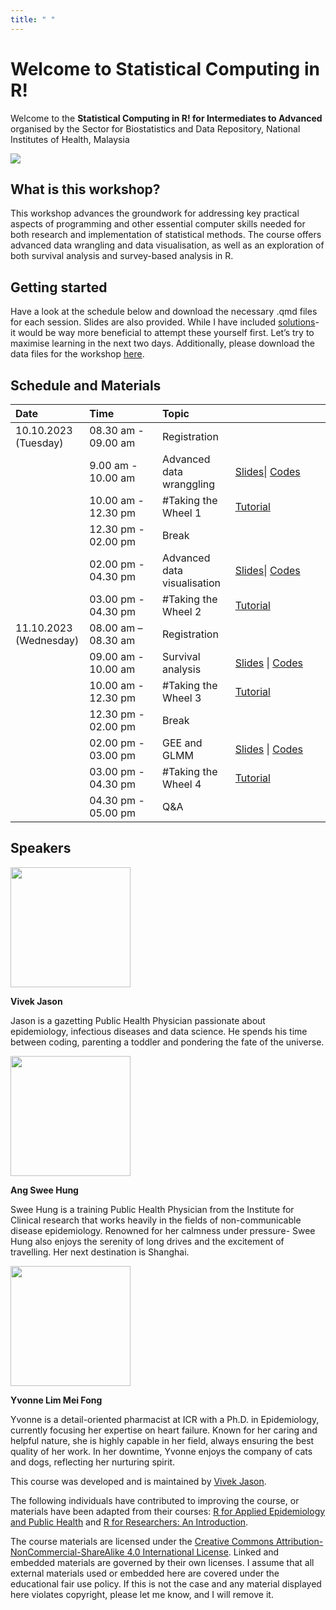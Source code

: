 ```yaml
---
title: " "
---
```


# **Welcome to Statistical Computing in R!**

Welcome to the **Statistical Computing in R! for Intermediates to Advanced** organised by the Sector for Biostatistics and Data Repository, National Institutes of Health, Malaysia

![](images/promo.png){fig-align="center"}

## **What is this workshop?**

This workshop advances the groundwork for addressing key practical aspects of programming and other essential computer skills needed for both research and implementation of statistical methods. The course offers advanced data wrangling and data visualisation, as well as an exploration of both survival analysis and survey-based analysis in R.

## **Getting started**

Have a look at the schedule below and download the necessary .qmd files for each session. Slides are also provided. While I have included [solutions](https://github.com/vivekjason/StatsComputingNIH_advanced2023/tree/master/tutorials/backup)- it would be way more beneficial to attempt these yourself first. Let's try to maximise learning in the next two days. Additionally, please download the data files for the workshop [here](https://www.dropbox.com/sh/xy51t0b0qigerxi/AADkR4GtAw_sbs8DBlLF13xMa?dl=1).

## Schedule and Materials

| Date                   | Time                 | Topic                       |                                                                                                                                                                                                                                                          |
|:----------------|:----------------|:----------------|----------------------|
| 10.10.2023 (Tuesday)   | 08.30 am - 09.00 am  | Registration                |                                                                                                                                                                                                                                                          |
|                        | 9.00 am - 10.00 am   | Advanced data wranggling    | [Slides](https://raw.githubusercontent.com/vivekjason/StatsComputingNIH_advanced2023/master/_site/slides_advDataWranggling.html)\| [Codes](https://github.com/vivekjason/StatsComputingNIH_advanced2023/blob/master/scripts/codes_advDataWranggling.qmd) |
|                        | 10.00 am - 12.30 pm  | #Taking the Wheel 1         | [Tutorial](https://github.com/vivekjason/StatsComputingNIH_advanced2023/blob/master/tutorials/tutorial_advDataWranggling.qmd)                                                                                                                            |
|                        | 12.30 pm - 02.00 pm  | Break                       |                                                                                                                                                                                                                                                          |
|                        | 02.00 pm - 04.30 pm  | Advanced data visualisation | [Slides](https://raw.githubusercontent.com/vivekjason/StatsComputingNIH_advanced2023/master/_site/slides_advDataViz.html)\| [Codes](https://github.com/vivekjason/StatsComputingNIH_advanced2023/blob/master/scripts/codes_advDataViz.qmd)               |
|                        | 03.00 pm - 04.30 pm  | #Taking the Wheel 2         | [Tutorial](https://github.com/vivekjason/StatsComputingNIH_advanced2023/blob/master/tutorials/tutorial_advDataViz.qmd)                                                                                                                                   |
| 11.10.2023 (Wednesday) | 08.00 am -- 08.30 am | Registration                |                                                                                                                                                                                                                                                          |
|                        | 09.00 am - 10.00 am  | Survival analysis           | [Slides](https://raw.githubusercontent.com/vivekjason/StatsComputingNIH_advanced2023/master/_site/slides_survival.html) \| [Codes](https://github.com/vivekjason/StatsComputingNIH_advanced2023/blob/master/scripts/codes_survival.qmd)                  |
|                        | 10.00 am - 12.30 pm  | #Taking the Wheel 3         | [Tutorial](https://github.com/vivekjason/StatsComputingNIH_advanced2023/blob/master/tutorials/tutorial_survival.qmd)                                                                                                                                     |
|                        | 12.30 pm - 02.00 pm  | Break                       |                                                                                                                                                                                                                                                          |
|                        | 02.00 pm - 03.00 pm  | GEE and GLMM                | [Slides](https://raw.githubusercontent.com/vivekjason/StatsComputingNIH_advanced2023/master/_site/slides_longitudinal.html) \| [Codes](https://github.com/vivekjason/StatsComputingNIH_advanced2023/blob/master/scripts/codes_longitudinal.qmd)          |
|                        | 03.00 pm - 04.30 pm  | #Taking the Wheel 4         | [Tutorial](https://github.com/vivekjason/StatsComputingNIH_advanced2023/blob/master/tutorials/tutorial_longitudinal.qmd)                                                                                                                                 |
|                        | 04.30 pm - 05.00 pm  | Q&A                         |                                                                                                                                                                                                                                                          |

## Speakers

![](images/1688354405314.png){fig-align="left" width="2in"}

**Vivek Jason**

Jason is a gazetting Public Health Physician passionate about epidemiology, infectious diseases and data science. He spends his time between coding, parenting a toddler and pondering the fate of the universe.

![](images/1688352291610.png){fig-align="left" width="2in"}

**Ang Swee Hung**

Swee Hung is a training Public Health Physician from the Institute for Clinical research that works heavily in the fields of non-communicable disease epidemiology. Renowned for her calmness under pressure- Swee Hung also enjoys the serenity of long drives and the excitement of travelling. Her next destination is Shanghai.

![](images/yvonne.jpeg){width="2in"}

**Yvonne Lim Mei Fong**

Yvonne is a detail-oriented pharmacist at ICR with a Ph.D. in Epidemiology, currently focusing her expertise on heart failure. Known for her caring and helpful nature, she is highly capable in her field, always ensuring the best quality of her work. In her downtime, Yvonne enjoys the company of cats and dogs, reflecting her nurturing spirit.

This course was developed and is maintained by [Vivek Jason](https://github.com/vivekjason).

The following individuals have contributed to improving the course, or materials have been adapted from their courses: [R for Applied Epidemiology and Public Health](https://epirhandbook.com/en/) and [R for Researchers: An Introduction](https://tysonbarrett.com/Rstats/index.html).

The course materials are licensed under the [Creative Commons Attribution-NonCommercial-ShareAlike 4.0 International License](https://creativecommons.org/licenses/by-nc-sa/4.0/). Linked and embedded materials are governed by their own licenses. I assume that all external materials used or embedded here are covered under the educational fair use policy. If this is not the case and any material displayed here violates copyright, please let me know, and I will remove it.

